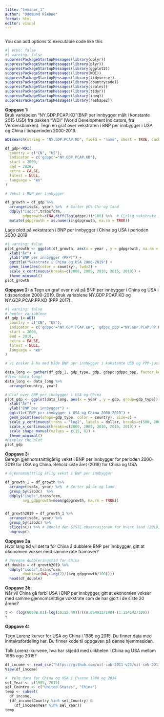 ```yaml
---
title: "Seminar_1"
author: "Oddmund Klæboe"
format: html
editor: visual
---
```


```r

```

You can add options to executable code like this

```r
#| echo: false
#| warning: false
suppressPackageStartupMessages(library(dplyr))
suppressPackageStartupMessages(library(plyr))
suppressPackageStartupMessages(library(ggplot2))
suppressPackageStartupMessages(library(WDI))
suppressPackageStartupMessages(library(tidyverse))
suppressPackageStartupMessages(library(countrycode))
suppressPackageStartupMessages(library(scales))
suppressPackageStartupMessages(library(tidyr))
suppressPackageStartupMessages(library(ineq))
suppressPackageStartupMessages(library(reshape2))
```

**Oppgave 1:**\
Bruk variabelen "NY.GDP.PCAP.KD"(BNP per innbygger målt i konstante 2015 USD) fra pakken "WDI" (World Development Indicators, fra Verdensbanken). Tegn en graf over vekstraten i BNP per innbygger i USA og China i tidsperioden 2000-2019.

```r
WDIsearch(string = "NY.GDP.PCAP.KD", field = "name", short = TRUE, cache = NULL)
```

```r
df_gdp<-WDI(
  country = c("CN", "US"),
  indicator = c('gdppc'="NY.GDP.PCAP.KD"),  
  start = 2000,
  end = 2019,
  extra = FALSE,
  latest = NULL,
  language = "en"
)
```

```r
# Vekst i BNP per innbygger

df_growth = df_gdp %>%  
  arrange(iso3c, year) %>%  # Sorter pC% C%r og land
  ddply("iso3c",transform,
        gdpgrowth=c(NA,diff(log(gdppc)))*100) %>%  # Crlig vekstrate i gdppc
  mutate(gdpgrowth = as.numeric(gdpgrowth, na.rm = TRUE)) 


```

Lage plott på vekstraten i BNP per innbygger i China og USA i perioden 2000-2019

```r
#| warning: false
plot_growth <- ggplot(df_growth, aes(x = year , y = gdpgrowth, na.rm = TRUE)) +
  xlab("År") + 
  ylab("BNP per innbygger (PPP)") +
  ggtitle("Vekstrate i China og USA 2000-2019") +
  geom_line(aes(color = country), lwd=2) +
  scale_x_continuous(breaks=c(2000, 2005, 2010, 2015, 2019)) +
  theme_minimal()
plot_growth
```

**Oppgave 2:** **a** Tegn en graf over nivå på BNP per innbygger i China og USA i tidsperioden 2000-2019. Bruk variablene NY.GDP.PCAP.KD og NY.GDP.PCAP.PP.KD (PPP 2017).

```r
#| warning: false
# henter variablene
df_gdp_1<-WDI(
  country = c("CN", "US"),
  indicator = c('gdppc'="NY.GDP.PCAP.KD", 'gdppc_ppp'="NY.GDP.PCAP.PP.KD"),  
  start = 2000,
  end = 2019,
  extra = FALSE,
  latest = NULL,
  language = "en"
)

# vi ønsker å ha med både BNP per innbygger i konstante USD og PPP-justert BNP per innbygger. For å ha med begge i vår graf, må vi transformere data.

data_long <- gather(df_gdp_1, gdp_type, gdp, gdppc:gdppc_ppp, factor_key=TRUE)
#View (data_long)
data_long <- data_long %>% 
  arrange(country, year)

```

```r
# Graf over BNP per innbygger i USA og China
plot_gdp <- ggplot(data_long, aes(x = year , y = gdp, group=gdp_type)) +
  xlab("År") + 
  ylab("BNP per innbygger") + 
  ggtitle("BNP per innbygger i USA og China 2000-2019") +
  geom_point(aes(shape=gdp_type, color = country), size=3) +
  scale_y_continuous(trans = 'log2', labels = dollar, breaks=c(500, 2000, 8000, 32000, 120000)) +
  scale_x_continuous(breaks=c(2000, 2005, 2010, 2015, 2019)) +
  scale_shape_manual(values = c(15, 8)) +
  theme_minimal()
#Display the plot
plot_gdp
```

**Oppgave 3:**\
Beregn gjennomsnittligårlig vekst i BNP per innbygger for perioden 2000-2019 for USA og China. Behold siste året (2019) for China og USA

```r
# Gjennomsnittlig årlig vekst i BNP per innbygger

df_growth_1 = df_growth %>%  
  arrange(iso3c, year) %>%  # Sorter på år og land
  group_by(iso3c)  %>% 
  ddply("iso3c",transform,
        avg_gdpgrowth=mean(gdpgrowth, na.rm = TRUE))


df_growth2019 = df_growth_1 %>%  
  arrange(iso3c, year) %>% 
  group_by(iso3c) %>% 
  slice(n()) %>% # Behold den SISTE observasjonen for hvert land (2019)
  ungroup()
```

**Oppgave 3a:**\
Hvor lang tid vil det ta for China å dubblere BNP per innbygger, gitt at økonomien vokser med samme rate framover?

```r
# Beregne dobbleringstid for China
df_double = df_growth2019 %>%  
  ddply("iso3c",transform,
        double=c(NA,(log(2)/(avg_gdpgrowth/100))))
  head(df_double)
```

**Oppgave 3b:**\
Når vil China gå forbi USA i BNP per innbygger, gitt at økonomien vokser med samme gjennomsnittlige vokstrate som de har gjort i de siste 20 årene?

```r
t <- (log(60698.01)-log(10155.49))/((8.064932/100)-(1.154142/100))
t 
```

**Oppgave 4:**

Tegn Lorenz kurver for USA og China i 1985 og 2015. Du finner data med inntektsfordeling her. Du finner kode til oppgaven på denne hjemmesiden.

Tolk Lorenz-kurvene, hva har skjedd med ulikheten i China og USA mellom 1985 ogo 2015?

```r
df_income <- read_csv("https://github.com/uit-sok-2011-v23/uit-sok-2011-v23.github.io/blob/main/assets/income.csv")
View(df_income)

#  Velg data for China og USA i C%rene 1980 og 2014
sel_Year <- c(1985, 2015)
sel_Country <- c("United States", "China")
temp <- subset(
  df_income, 
  (df_income$Country %in% sel_Country) & 
    (df_income$Year %in% sel_Year))
temp
```
